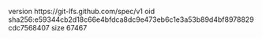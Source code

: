 version https://git-lfs.github.com/spec/v1
oid sha256:e59344cb2d18c66e4bfdca8dc9e473eb6c1e3a53b89d4bf8978829cdc7568407
size 67467
